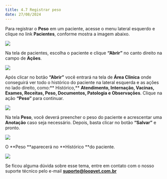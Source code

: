 ```yaml
---
title: 4.7 Registrar peso
date: 27/08/2024
---
```


Para registrar o **Peso** em um paciente, acesse o menu lateral esquerdo e clique no link **Pacientes**, conforme mostra a imagem abaixo.

<img src="/imagem-1.0-link-pacientes-2.webp" />

Na tela de pacientes, escolha o paciente e clique **“Abrir”** no canto direito na campo de **Ações**.

<img src="/imagem-1.1-tela-pacientes-2.webp" />

Após clicar no botão **“Abrir”** você entrará na tela de **Área Clinica** onde conseguirá ver todo o histórico do paciente na lateral esquerda e as ações no lado direito, como:** Histórico,** **Atendimento, Internação, Vacinas, Exames, Receitas, Peso, Documentos, Patologia e Observações**. Clique na ação **“Peso”** para continuar.

<img src="/imagem-1.2-tela-area-clinica-2.webp" />

Na tela **Peso**, você deverá preencher o peso do paciente e acrescentar uma **Anotação** caso seja necessário. Depois, basta clicar no botão **“Salvar”** e pronto.

<img src="/imagem-1.3-tela-area-clinica-peso.webp" />

O **Peso **aparecerá no **Histórico **do paciente.

<img src="/imagem-1.4-tela-area-clinica-historico.webp" />

Se ficou alguma dúvida sobre esse tema, entre em contato com o nosso suporte técnico pelo e-mail **suporte@loopvet.com.br**
